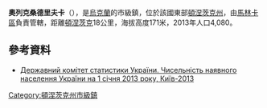 {{no footnotes|time=2015-09-14T23:49:14+00:00}}
'''奧列克桑德里夫卡'''（{{lang-uk|Олександрівка}}），是[[烏克蘭|烏克蘭]]的市級鎮，位於該國東部[[頓涅茨克州|頓涅茨克州]]，由[[馬林卡區|馬林卡區]]負責管轄，距離[[頓涅茨克|頓涅茨克]]18公里，海拔高度171米，2013年人口4,080。

==參考資料==
*[http://database.ukrcensus.gov.ua/PXWEB2007/ukr/publ_new1/2013/publ2013.asp Державний комітет статистики України. Чисельність наявного населення України на 1 січня 2013 року, Київ-2013]{{Wayback|url=http://database.ukrcensus.gov.ua/PXWEB2007/ukr/publ_new1/2013/publ2013.asp |date=20150720012428 }}

{{coord|47|55|15|N|37|34|30|E|scale:100000|display=title}}

{{DEFAULTSORT:Олександрівка}}
[[Category:頓涅茨克州市級鎮|Category:頓涅茨克州市級鎮]]


{{Donetsk-geo-stub}}